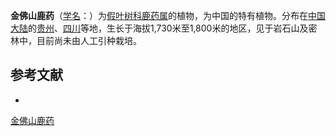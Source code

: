 {{Speciesbox
| name = 金佛山鹿药
| status = 
| status_system = 
| image =
| genus = Smilacina
| species = ginfoshanica
| authority = Wang et Tang
}}

'''金佛山鹿药'''（[[学名|学名]]：{{lang|la|''Smilacina ginfoshanica''}}）为[[假叶树科|假叶树科]][[鹿药属|鹿药属]]的植物，为中国的特有植物。分布在[[中国大陆|中国大陆]]的[[贵州|贵州]]、[[四川|四川]]等地，生长于海拔1,730米至1,800米的地区，见于岩石山及密林中，目前尚未由人工引种栽培。

== 参考文献 ==
<div class="references-small">
* {{cite web| url =http://www.bioinfo.cn/db05/KmzwSpecies.php?action=view&id=3942| title =金佛山鹿药（新种）| work =《中国高等植物数据库全库》| publisher =中国科学院微生物研究所| author =昆明植物研究所| accessdate =2009-02-24| deadurl =yes| archiveurl =https://web.archive.org/web/20160305054715/http://www.bioinfo.cn/db05/KmzwSpecies.php?action=view&id=3942| archivedate =2016-03-05}}
</div>

[[Category:鹿药属|金佛山鹿药]]


{{植物小作品}}
